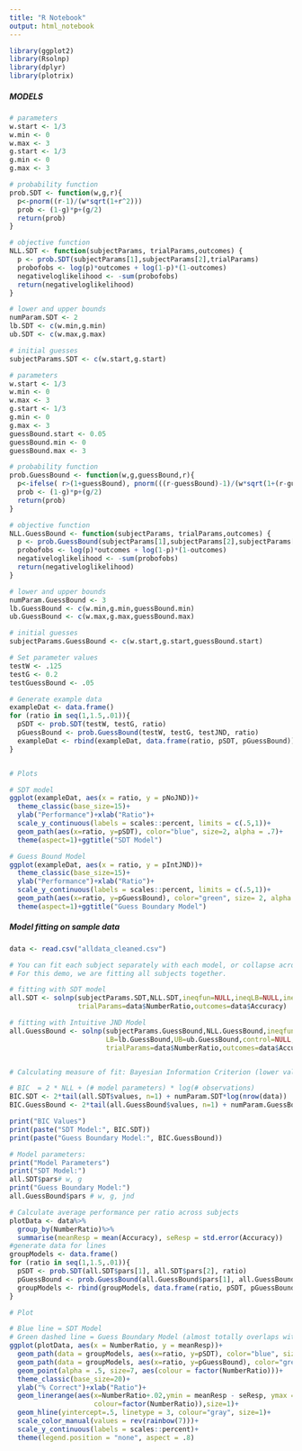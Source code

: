 ```yaml
---
title: "R Notebook"
output: html_notebook
---
```


```r
library(ggplot2)
library(Rsolnp)
library(dplyr)
library(plotrix)
```


##### MODELS #####


```r
# parameters
w.start <- 1/3
w.min <- 0
w.max <- 3
g.start <- 1/3
g.min <- 0
g.max <- 3

# probability function 
prob.SDT <- function(w,g,r){
  p<-pnorm((r-1)/(w*sqrt(1+r^2)))
  prob <- (1-g)*p+(g/2)
  return(prob)
}

# objective function
NLL.SDT <- function(subjectParams, trialParams,outcomes) {
  p <- prob.SDT(subjectParams[1],subjectParams[2],trialParams)
  probofobs <- log(p)*outcomes + log(1-p)*(1-outcomes)
  negativeloglikelihood <- -sum(probofobs)
  return(negativeloglikelihood)
}

# lower and upper bounds
numParam.SDT <- 2
lb.SDT <- c(w.min,g.min)
ub.SDT <- c(w.max,g.max)

# initial guesses
subjectParams.SDT <- c(w.start,g.start) 
```

```r
# parameters
w.start <- 1/3
w.min <- 0
w.max <- 3
g.start <- 1/3
g.min <- 0
g.max <- 3
guessBound.start <- 0.05
guessBound.min <- 0
guessBound.max <- 3

# probability function 
prob.GuessBound <- function(w,g,guessBound,r){
  p<-ifelse( r>(1+guessBound), pnorm(((r-guessBound)-1)/(w*sqrt(1+(r-guessBound)^2))), .5 )
  prob <- (1-g)*p+(g/2)
  return(prob)
}

# objective function
NLL.GuessBound <- function(subjectParams, trialParams,outcomes) {
  p <- prob.GuessBound(subjectParams[1],subjectParams[2],subjectParams[3], trialParams)
  probofobs <- log(p)*outcomes + log(1-p)*(1-outcomes)
  negativeloglikelihood <- -sum(probofobs)
  return(negativeloglikelihood)
}

# lower and upper bounds
numParam.GuessBound <- 3
lb.GuessBound <- c(w.min,g.min,guessBound.min)
ub.GuessBound <- c(w.max,g.max,guessBound.max)

# initial guesses
subjectParams.GuessBound <- c(w.start,g.start,guessBound.start) 
```


```r
# Set parameter values
testW <- .125
testG <- 0.2
testGuessBound <- .05

# Generate example data
exampleDat <- data.frame()
for (ratio in seq(1,1.5,.01)){
  pSDT <- prob.SDT(testW, testG, ratio)
  pGuessBound <- prob.GuessBound(testW, testG, testJND, ratio)
  exampleDat <- rbind(exampleDat, data.frame(ratio, pSDT, pGuessBound))
}


# Plots

# SDT model
ggplot(exampleDat, aes(x = ratio, y = pNoJND))+
  theme_classic(base_size=15)+
  ylab("Performance")+xlab("Ratio")+
  scale_y_continuous(labels = scales::percent, limits = c(.5,1))+
  geom_path(aes(x=ratio, y=pSDT), color="blue", size=2, alpha = .7)+
  theme(aspect=1)+ggtitle("SDT Model")

# Guess Bound Model
ggplot(exampleDat, aes(x = ratio, y = pIntJND))+
  theme_classic(base_size=15)+
  ylab("Performance")+xlab("Ratio")+
  scale_y_continuous(labels = scales::percent, limits = c(.5,1))+
  geom_path(aes(x=ratio, y=pGuessBound), color="green", size= 2, alpha = .7)+
  theme(aspect=1)+ggtitle("Guess Boundary Model")
```



##### Model fitting on sample data #####

```r
data <- read.csv("alldata_cleaned.csv")
```

```r
# You can fit each subject separately with each model, or collapse across all subjects and fit them together as one subject.
# For this demo, we are fitting all subjects together.

# fitting with SDT model
all.SDT <- solnp(subjectParams.SDT,NLL.SDT,ineqfun=NULL,ineqLB=NULL,ineqUB=NULL,LB=lb.SDT,UB=ub.SDT,control=NULL,
                 trialParams=data$NumberRatio,outcomes=data$Accuracy)

# fitting with Intuitive JND Model
all.GuessBound <- solnp(subjectParams.GuessBound,NLL.GuessBound,ineqfun=NULL,ineqLB=NULL,ineqUB=NULL,
                        LB=lb.GuessBound,UB=ub.GuessBound,control=NULL,
                        trialParams=data$NumberRatio,outcomes=data$Accuracy)


# Calculating measure of fit: Bayesian Information Criterion (lower values better)

# BIC  = 2 * NLL + (# model parameters) * log(# observations)
BIC.SDT <- 2*tail(all.SDT$values, n=1) + numParam.SDT*log(nrow(data))
BIC.GuessBound <- 2*tail(all.GuessBound$values, n=1) + numParam.GuessBound*log(nrow(data))

print("BIC Values")
print(paste("SDT Model:", BIC.SDT))
print(paste("Guess Boundary Model:", BIC.GuessBound))

# Model parameters:
print("Model Parameters")
print("SDT Model:")
all.SDT$pars# w, g
print("Guess Boundary Model:")
all.GuessBound$pars # w, g, jnd

```

```r
# Calculate average performance per ratio across subjects
plotData <- data%>%
  group_by(NumberRatio)%>%
  summarise(meanResp = mean(Accuracy), seResp = std.error(Accuracy))
#generate data for lines
groupModels <- data.frame()
for (ratio in seq(1,1.5,.01)){
  pSDT <- prob.SDT(all.SDT$pars[1], all.SDT$pars[2], ratio)
  pGuessBound <- prob.GuessBound(all.GuessBound$pars[1], all.GuessBound$pars[2], all.GuessBound$pars[3], ratio)
  groupModels <- rbind(groupModels, data.frame(ratio, pSDT, pGuessBound))
}

# Plot

# Blue line = SDT Model
# Green dashed line = Guess Boundary Model (almost totally overlaps with blue)
ggplot(plotData, aes(x = NumberRatio, y = meanResp))+
  geom_path(data = groupModels, aes(x=ratio, y=pSDT), color="blue", size=1.5, alpha = .8)+
  geom_path(data = groupModels, aes(x=ratio, y=pGuessBound), color="green", size=1.5,alpha = .8, linetype = 2)+
  geom_point(alpha = .5, size=7, aes(colour = factor(NumberRatio)))+ 
  theme_classic(base_size=20)+
  ylab("% Correct")+xlab("Ratio")+
  geom_linerange(aes(x=NumberRatio+.02,ymin = meanResp - seResp, ymax = meanResp+seResp,
                     colour=factor(NumberRatio)),size=1)+
  geom_hline(yintercept=.5, linetype = 3, colour="gray", size=1)+
  scale_color_manual(values = rev(rainbow(7)))+
  scale_y_continuous(labels = scales::percent)+
  theme(legend.position = "none", aspect = .8)
```